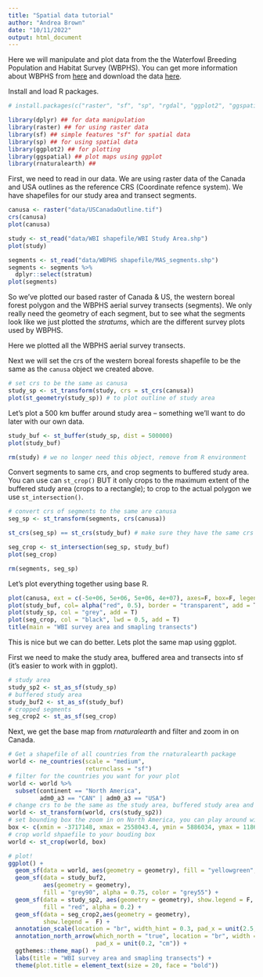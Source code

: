 ```yaml
---
title: "Spatial data tutorial"
author: "Andrea Brown"
date: "10/11/2022"
output: html_document
---
```


Here we will manipulate and plot data from the the Waterfowl Breeding Population and Habitat Survey (WBPHS). You can get more information about WBPHS from [here](https://www.canada.ca/en/environment-climate-change/services/bird-surveys/waterfowl/breeding-population-habitat-survey.html) and download the data [here](https://www.fws.gov/project/waterfowl-breeding-population-and-habitat-survey).

Install and load R packages.

```r
# install.packages(c("raster", "sf", "sp", "rgdal", "ggplot2", "ggspatial", "rnaturalearth", "wesanderson"))
```

```r
library(dplyr) ## for data manipulation
library(raster) ## for using raster data
library(sf) ## simple features "sf" for spatial data
library(sp) ## for using spatial data
library(ggplot2) ## for plotting 
library(ggspatial) ## plot maps using ggplot
library(rnaturalearth) ##
```

First, we need to read in our data. We are using raster data of the Canada and USA outlines as the reference CRS (Coordinate refence system). We have shapefiles for our study area and transect segments.

```r
canusa <- raster("data/USCanadaOutline.tif")
crs(canusa)
plot(canusa)

study <- st_read("data/WBI shapefile/WBI Study Area.shp")
plot(study)

segments <- st_read("data/WBPHS shapefile/MAS_segments.shp")
segments <- segments %>%
  dplyr::select(stratum) 
plot(segments)
```

So we've plotted our based raster of Canada & US, the western boreal forest polygon and the WBPHS aerial survey transects (segments). We only really need the geometry of each segment, but to see what the segments look like we just plotted the *stratums*, which are the different survey plots used by WBPHS.

Here we plotted all the WBPHS aerial survey transects.

Next we will set the crs of the western boreal forests shapefile to be the same as the `canusa` object we created above.

```r
# set crs to be the same as canusa
study_sp <- st_transform(study, crs = st_crs(canusa)) 
plot(st_geometry(study_sp)) # to plot outline of study area
```

Let's plot a 500 km buffer around study area -- something we'll want to do later with our own data.

```r
study_buf <- st_buffer(study_sp, dist = 500000) 
plot(study_buf)

rm(study) # we no longer need this object, remove from R environment
```

Convert segments to same crs, and crop segments to buffered study area. You can use can `st_crop()` BUT it only crops to the maximum extent of the buffered study area (crops to a rectangle); to crop to the actual polygon we use `st_intersection()`.

```r
# convert crs of segments to the same are canusa
seg_sp <- st_transform(segments, crs(canusa)) 

st_crs(seg_sp) == st_crs(study_buf) # make sure they have the same crs before cropping

seg_crop <- st_intersection(seg_sp, study_buf) 
plot(seg_crop)

rm(segments, seg_sp) 
```

Let's plot everything together using base R.

```r
plot(canusa, ext = c(-5e+06, 5e+06, 5e+06, 4e+07), axes=F, box=F, legend = F)
plot(study_buf, col= alpha("red", 0.5), border = "transparent", add = T)
plot(study_sp, col = "grey", add = T)
plot(seg_crop, col = "black", lwd = 0.5, add = T)
title(main = "WBI survey area and smapling transects")
```

This is nice but we can do better. Lets plot the same map using ggplot.

First we need to make the study area, buffered area and transects into sf (it's easier to work with in ggplot).

```r

# study area
study_sp2 <- st_as_sf(study_sp)
# buffered study area
study_buf2 <- st_as_sf(study_buf)
# cropped segments
seg_crop2 <- st_as_sf(seg_crop)
```

Next, we get the base map from *rnaturalearth* and filter and zoom in on Canada.

```r
  
# Get a shapefile of all countries from the rnaturalearth package
world <- ne_countries(scale = "medium",
                      returnclass = "sf")
# filter for the countries you want for your plot
world <- world %>% 
  subset(continent == "North America",
         adm0_a3 == "CAN" | adm0_a3 == "USA")
# change crs to be the same as the study area, buffered study area and segments
world <- st_transform(world, crs(study_sp2))
# set bounding box the zoom in on North America, you can play around with these numbers to zoom in or out
box <- c(xmin = -3717148, xmax = 2558043.4, ymin = 5886034, ymax = 11860535.3)
# crop world shpaefile to your bouding box
world <- st_crop(world, box)
```

```r
# plot!
ggplot() +
  geom_sf(data = world, aes(geometry = geometry), fill = "yellowgreen", size =0.5) +
  geom_sf(data = study_buf2,
          aes(geometry = geometry),
          fill = "grey90", alpha = 0.75, color = "grey55") +
  geom_sf(data = study_sp2, aes(geometry = geometry), show.legend = F,
          fill = "red", alpha = 0.2) +
  geom_sf(data = seg_crop2,aes(geometry = geometry), 
          show.legend =  F) +
  annotation_scale(location = "br", width_hint = 0.3, pad_x = unit(2.5, "cm")) +
  annotation_north_arrow(which_north = "true", location = "br", width = unit(0.95, "cm"),
                         pad_x = unit(0.2, "cm")) +
  ggthemes::theme_map() +
  labs(title = "WBI survey area and smapling transects") +
  theme(plot.title = element_text(size = 20, face = "bold"))

```
